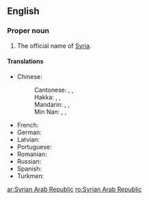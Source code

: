 ==English==
{{wikipedia}}

===Proper noun===
{{en-proper noun}}

# The official name of [[Syria]].

====Translations====
{{trans-top|Official name of Syria}}
* Chinese:
*: Cantonese: {{t|yue|敘利亞阿拉伯共和國|sc=Hani}}, {{t|yue|敍利亞阿拉伯共和國|sc=Hani}}, {{t|yue|叙利亚阿拉伯共和国|tr=zeoi6 lei6 aa3 aa3 laai1 baak3 gung6 wo4 gwok3|sc=Hani}}
*: Hakka: {{t|hak|敘利亞阿拉伯共和國|sc=Hani}}, {{t|hak|敍利亞阿拉伯共和國|sc=Hani}}, {{t|hak|叙利亚阿拉伯共和国|tr=Si-li-á Â-lâ-pak Khiung-fò-koet, Si-li-â Â-lâ-pak Khiung-fò-koet|sc=Hani}}
*: Mandarin: {{t|cmn|敘利亞阿拉伯共和國|sc=Hani}}, {{t|cmn|敍利亞阿拉伯共和國|sc=Hani}}, {{t|cmn|叙利亚阿拉伯共和国|tr=Xùlìyà Ālābó Gònghéguó|sc=Hani}}
*: Min Nan: {{t|nan|敘利亞阿拉伯共和國|sc=Hani}}, {{t|nan|敍利亞阿拉伯共和國|sc=Hani}}, {{t|nan|叙利亚阿拉伯共和国|tr=Sū-lī-a A-la-pek Kiōng-hô-kok, Su-lī-a A-la-pek Kiōng-hô-kok|sc=Hani}}
{{trans-mid}}
* French: {{t|fr|République arabe syrienne|f}}
* German: {{t+|de|Arabische Republik Syrien|f}}
* Latvian: {{t|lv|Sīrijas Arābu Republika|f}}
* Portuguese: {{t|pt|República Árabe Síria|f}}
* Romanian: {{t|ro|Republica Arabă Siriană|f}}
* Russian: {{t|ru|Сири́йская Ара́бская Респу́блика|f|sc=Cyrl}}
* Spanish: {{t|es|República Árabe Siria|f}}
* Turkmen: {{t|tk|Siriýa Arap Respublikasy}}
{{trans-bottom}}

[[ar:Syrian Arab Republic]]
[[ro:Syrian Arab Republic]]